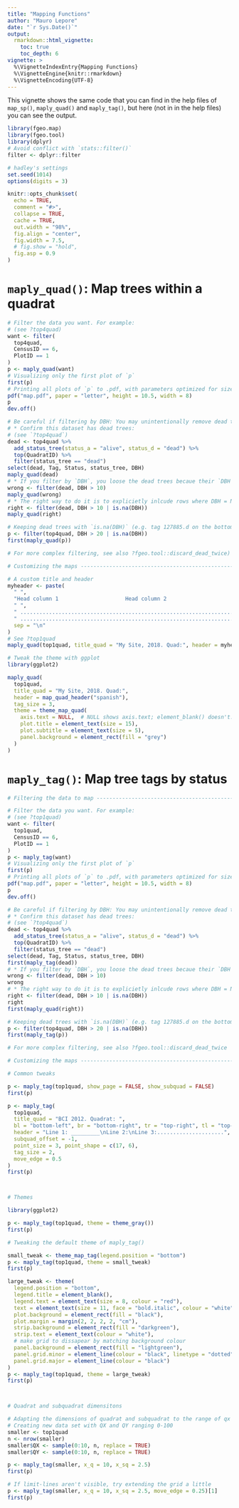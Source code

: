 ```yaml
---
title: "Mapping Functions"
author: "Mauro Lepore"
date: "`r Sys.Date()`"
output:
  rmarkdown::html_vignette:
    toc: true
    toc_depth: 6
vignette: >
  %\VignetteIndexEntry{Mapping Functions}
  %\VignetteEngine{knitr::rmarkdown}
  %\VignetteEncoding{UTF-8}
---
```


This vignette shows the same code that you can find in the help files of `map_sp()`, `maply_quad()` and `maply_tag()`, but here (not in in the help files) you can see the output.

```r
library(fgeo.map)
library(fgeo.tool)
library(dplyr)
# Avoid conflict with `stats::filter()`
filter <- dplyr::filter
```

```r
# hadley's settings
set.seed(1014)
options(digits = 3)

knitr::opts_chunk$set(
  echo = TRUE,
  comment = "#>",
  collapse = TRUE,
  cache = TRUE,
  out.width = "98%",
  fig.align = "center",
  fig.width = 7.5, 
  # fig.show = "hold",
  fig.asp = 0.9
)
```

# `maply_quad()`: Map trees within a quadrat

```r
# Filter the data you want. For example:
# (see ?top4quad)
want <- filter(
  top4quad,
  CensusID == 6,
  PlotID == 1
)
p <- maply_quad(want)
# Visualizing only the first plot of `p`
first(p)
# Printing all plots of `p` to .pdf, with parameters optimized for size letter
pdf("map.pdf", paper = "letter", height = 10.5, width = 8)
p
dev.off()

# Be careful if filtering by DBH: You may unintentionally remove dead trees.
# * Confirm this dataset has dead trees:
# (see `?top4quad`)
dead <- top4quad %>%
  add_status_tree(status_a = "alive", status_d = "dead") %>%
  top(QuadratID) %>%
  filter(status_tree == "dead")
select(dead, Tag, Status, status_tree, DBH)
maply_quad(dead)
# * If you filter by `DBH`, you loose the dead trees becaue their `DBH = NA`
wrong <- filter(dead, DBH > 10)
maply_quad(wrong)
# * The right way to do it is to explicietly inlcude rows where DBH = NA
right <- filter(dead, DBH > 10 | is.na(DBH))
maply_quad(right)

# Keeping dead trees with `is.na(DBH)` (e.g. tag 127885.d on the bottom right)
p <- filter(top4quad, DBH > 20 | is.na(DBH))
first(maply_quad(p))

# For more complex filtering, see also ?fgeo.tool::discard_dead_twice)

# Customizing the maps ----------------------------------------------------

# A custom title and header
myheader <- paste(
  " ",
  "Head column 1                     Head column 2                          ",
  " ",
  " ........................................................................",
  " ........................................................................",
  sep = "\n"
)
# See ?top1quad
maply_quad(top1quad, title_quad = "My Site, 2018. Quad:", header = myheader)

# Tweak the theme with ggplot
library(ggplot2)

maply_quad(
  top1quad,
  title_quad = "My Site, 2018. Quad:",
  header = map_quad_header("spanish"),
  tag_size = 3,
  theme = theme_map_quad(
    axis.text = NULL,  # NULL shows axis.text; element_blank() doesn't.
    plot.title = element_text(size = 15),
    plot.subtitle = element_text(size = 5),
    panel.background = element_rect(fill = "grey")
  )
)
```



# `maply_tag()`: Map tree tags by status

```r
# Filtering the data to map -----------------------------------------------

# Filter the data you want. For example:
# (see ?top1quad)
want <- filter(
  top1quad,
  CensusID == 6,
  PlotID == 1
)
p <- maply_tag(want)
# Visualizing only the first plot of `p`
first(p)
# Printing all plots of `p` to .pdf, with parameters optimized for size letter
pdf("map.pdf", paper = "letter", height = 10.5, width = 8)
p
dev.off()

# Be careful if filtering by DBH: You may unintentionally remove dead trees.
# * Confirm this dataset has dead trees:
# (see `?top4quad`)
dead <- top4quad %>%
  add_status_tree(status_a = "alive", status_d = "dead") %>%
  top(QuadratID) %>%
  filter(status_tree == "dead")
select(dead, Tag, Status, status_tree, DBH)
first(maply_tag(dead))
# * If you filter by `DBH`, you loose the dead trees becaue their `DBH = NA`
wrong <- filter(dead, DBH > 10)
wrong
# * The right way to do it is to explicietly inlcude rows where DBH = NA
right <- filter(dead, DBH > 10 | is.na(DBH))
right
first(maply_quad(right))

# Keeping dead trees with `is.na(DBH)` (e.g. tag 127885.d on the bottom right)
p <- filter(top4quad, DBH > 20 | is.na(DBH))
first(maply_tag(p))

# For more complex filtering, see also ?fgeo.tool::discard_dead_twice

# Customizing the maps ----------------------------------------------------

# Common tweaks

p <- maply_tag(top1quad, show_page = FALSE, show_subquad = FALSE)
first(p)

p <- maply_tag(
  top1quad,
  title_quad = "BCI 2012. Quadrat: ",
  bl = "bottom-left", br = "bottom-right", tr = "top-right", tl = "top-left",
  header = "Line 1: _________\nLine 2:\nLine 3:.....................",
  subquad_offset = -1,
  point_size = 3, point_shape = c(17, 6),
  tag_size = 2,
  move_edge = 0.5
)
first(p)



# Themes

library(ggplot2)

p <- maply_tag(top1quad, theme = theme_gray())
first(p)

# Tweaking the default theme of maply_tag()

small_tweak <- theme_map_tag(legend.position = "bottom")
p <- maply_tag(top1quad, theme = small_tweak)
first(p)

large_tweak <- theme(
  legend.position = "bottom",
  legend.title = element_blank(),
  legend.text = element_text(size = 8, colour = "red"),
  text = element_text(size = 11, face = "bold.italic", colour = "white"),
  plot.background = element_rect(fill = "black"),
  plot.margin = margin(2, 2, 2, 2, "cm"),
  strip.background = element_rect(fill = "darkgreen"),
  strip.text = element_text(colour = "white"),
  # make grid to dissapear by matching background colour
  panel.background = element_rect(fill = "lightgreen"),
  panel.grid.minor = element_line(colour = "black", linetype = "dotted"),
  panel.grid.major = element_line(colour = "black")
)
p <- maply_tag(top1quad, theme = large_tweak)
first(p)



# Quadrat and subquadrat dimensitons

# Adapting the dimensions of quadrat and subquadrat to the range of qx and qy
# Creating new data set with QX and QY ranging 0-100
smaller <- top1quad
n <- nrow(smaller)
smaller$QX <- sample(0:10, n, replace = TRUE)
smaller$QY <- sample(0:10, n, replace = TRUE)

p <- maply_tag(smaller, x_q = 10, x_sq = 2.5)
first(p)

# If limit-lines aren't visible, try extending the grid a little
p <- maply_tag(smaller, x_q = 10, x_sq = 2.5, move_edge = 0.25)[1]
first(p)
```

